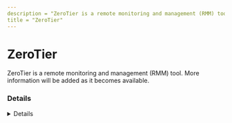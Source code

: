 ```yaml
---
description = "ZeroTier is a remote monitoring and management (RMM) tool. More information will be added as it becomes available."
title = "ZeroTier"
---
```




# ZeroTier

ZeroTier is a remote monitoring and management (RMM) tool. More information will be added as it becomes available.

### Details
<Details author={""}
         category={""}
         created={""}
         website={""}
         lastModified={"2024-02-14"}
         privileges={""}
         free={ false }
         verification={ false }
/>

#### Installation Paths
<Card code={ ["zerotier*.msi", "zerotier*.exe", "zero-powershell.exe"] }/>





### Forensic Artifacts




#### Network Artifacts
<EuiSpacer size="xl"/>
<NetworkArtifactsTable data={ [{"Description": "Known remote domains", "Domains": ["zerotier.com", "*.zerotier.com"], "Ports": []}] }/>




### Detections
- Detects potential network activity of ZeroTier RMM tool
  - [Sigma Rule](https://github.com/magicsword-io/LOLRMM/blob/main/detections/sigma/zerotier_network_sigma.yml)
- Detects potential processes activity of ZeroTier RMM tool
  - [Sigma Rule](https://github.com/magicsword-io/LOLRMM/blob/main/detections/sigma/zerotier_processes_sigma.yml)

### References
- [https://my.zerotier.com/](https://my.zerotier.com/)

